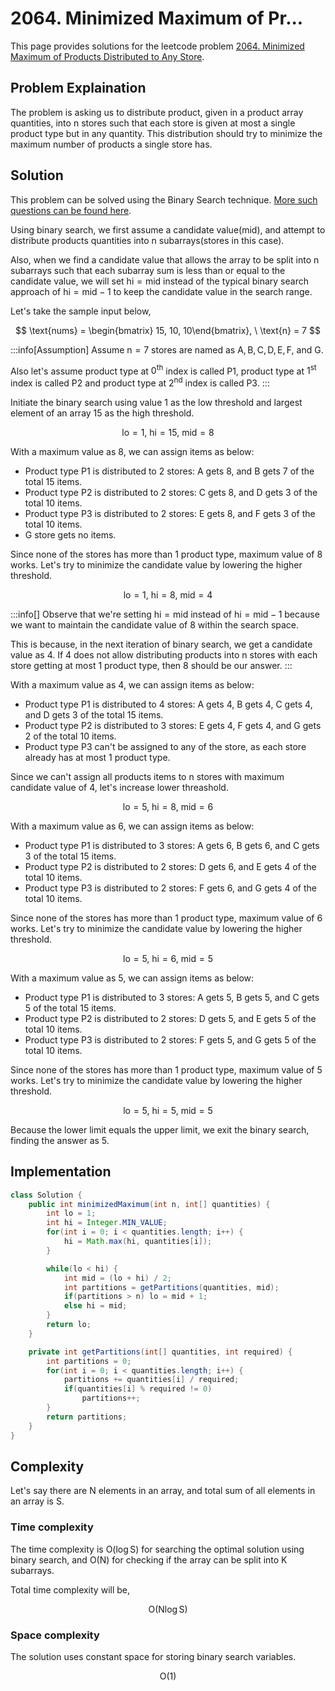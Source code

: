 
# 2064. Minimized Maximum of Pr...

This page provides solutions for the leetcode problem [2064. Minimized Maximum of Products Distributed to Any Store](https://leetcode.com/problems/minimized-maximum-of-products-distributed-to-any-store).


## Problem Explaination 

The problem is asking us to distribute product, given in a product array $\text{quantities}$, into $\text{n}$ stores such that each store is given at most a single product type but in any quantity. This distribution should try to minimize the maximum number of products a single store has.
 

## Solution

This problem can be solved using the Binary Search technique. [More such questions can be found here](/binary-search/split-array-into-k-subarrays).

Using binary search, we first assume a candidate value($\text{mid}$), and attempt to distribute products quantities into $\text{n}$ subarrays(stores in this case).

Also, when we find a candidate value that allows the array to be split into $\text{n}$ subarrays such that each subarray sum is less than or equal to the candidate value, we will set $\text{hi} = \text{mid}$ instead of the typical binary search approach of $\text{hi} = \text{mid} - 1$ to keep the candidate value in the search range.

Let's take the sample input below,

$$
\text{nums} = \begin{bmatrix} 15, 10, 10\end{bmatrix},  \ \text{n} = 7
$$

:::info[Assumption]
Assume $\text{n} = 7$ stores are named as $\text{A}, \text{B}, \text{C}, \text{D}, \text{E}, \text{F}$, and $\text{G}$. 

Also let's assume product type at $0^{\text{th}}$ index is called $\text{P}1$, product type at $1^{\text{st}}$ index is called $\text{P}2$ and product type at $2^{\text{nd}}$ index is called $\text{P}3$. 
:::

Initiate the binary search using value $1$ as the low threshold and largest element of an array $15$ as the high threshold.

$$
\text{lo} = 1, \ \text{hi} = 15, \ \text{mid} = 8
$$

With a maximum value as $8$, we can assign items as below: 

- Product type $\text{P}1$ is distributed to $2$ stores: $\text{A}$ gets $8$, and $\text{B}$ gets $7$ of the total $15$ items.
- Product type $\text{P}2$ is distributed to $2$ stores: $\text{C}$ gets $8$, and $\text{D}$ gets $3$ of the total $10$ items.
- Product type $\text{P}3$ is distributed to $2$ stores: $\text{E}$ gets $8$, and $\text{F}$ gets $3$ of the total $10$ items.
- $\text{G}$ store gets no items.

Since none of the stores has more than $1$ product type, maximum value of $8$ works. Let's try to minimize the candidate value by lowering the higher threshold.


$$
\text{lo} = 1, \ \text{hi} = 8, \ \text{mid} = 4
$$

:::info[]
Observe that we're setting $\text{hi} = \text{mid}$ instead of $\text{hi} = \text{mid} - 1$ because we want to maintain the candidate value of $8$ within the search space.

This is because, in the next iteration of binary search, we get a candidate value as $4$. If $4$ does not allow distributing products into $\text{n}$ stores with each store getting at most $1$ product type, then $8$ should be our answer.
:::

With a maximum value as $4$, we can assign items as below: 

- Product type $\text{P}1$ is distributed to $4$ stores: $\text{A}$ gets $4$, $\text{B}$ gets $4$, $\text{C}$ gets $4$, and $\text{D}$ gets $3$ of the total $15$ items.
- Product type $\text{P}2$ is distributed to $3$ stores: $\text{E}$ gets $4$, $\text{F}$ gets $4$, and $\text{G}$ gets $2$ of the total $10$ items.
- Product type $\text{P}3$ can't be assigned to any of the store, as each store already has at most $1$ product type.

Since we can't assign all products items to $\text{n}$ stores with maximum candidate value of $4$, let's increase lower threashold.

$$
\text{lo} = 5, \ \text{hi} = 8, \ \text{mid} = 6
$$

With a maximum value as $6$, we can assign items as below: 

- Product type $\text{P}1$ is distributed to $3$ stores: $\text{A}$ gets $6$, $\text{B}$ gets $6$, and $\text{C}$ gets $3$ of the total $15$ items.
- Product type $\text{P}2$ is distributed to $2$ stores: $\text{D}$ gets $6$, and $\text{E}$ gets $4$ of the total $10$ items.
- Product type $\text{P}3$ is distributed to $2$ stores: $\text{F}$ gets $6$, and $\text{G}$ gets $4$ of the total $10$ items.

Since none of the stores has more than $1$ product type, maximum value of $6$ works. Let's try to minimize the candidate value by lowering the higher threshold.


$$
\text{lo} = 5, \ \text{hi} = 6, \ \text{mid} = 5
$$

With a maximum value as $5$, we can assign items as below: 

- Product type $\text{P}1$ is distributed to $3$ stores: $\text{A}$ gets $5$, $\text{B}$ gets $5$, and $\text{C}$ gets $5$ of the total $15$ items.
- Product type $\text{P}2$ is distributed to $2$ stores: $\text{D}$ gets $5$, and $\text{E}$ gets $5$ of the total $10$ items.
- Product type $\text{P}3$ is distributed to $2$ stores: $\text{F}$ gets $5$, and $\text{G}$ gets $5$ of the total $10$ items.

Since none of the stores has more than $1$ product type, maximum value of $5$ works. Let's try to minimize the candidate value by lowering the higher threshold.

$$
\text{lo} = 5, \ \text{hi} = 5, \ \text{mid} = 5
$$

Because the lower limit equals the upper limit, we exit the binary search, finding the answer as $5$.


## Implementation

<Tabs>
  <TabItem value="Java" label="Java" default>

```java
class Solution {
    public int minimizedMaximum(int n, int[] quantities) {
        int lo = 1;
        int hi = Integer.MIN_VALUE;
        for(int i = 0; i < quantities.length; i++) {
            hi = Math.max(hi, quantities[i]);
        }

        while(lo < hi) {
            int mid = (lo + hi) / 2;
            int partitions = getPartitions(quantities, mid);
            if(partitions > n) lo = mid + 1;
            else hi = mid;
        }
        return lo;
    }

    private int getPartitions(int[] quantities, int required) {
        int partitions = 0;
        for(int i = 0; i < quantities.length; i++) {
            partitions += quantities[i] / required;
            if(quantities[i] % required != 0) 
                partitions++;           
        }
        return partitions;
    }
}
```
</TabItem>
</Tabs>

## Complexity 

Let's say there are $\text{N}$ elements in an array, and total sum of all elements in an array is $\text{S}$.

### Time complexity 

The time complexity is $\text{O}(\log \text{S})$ for searching the optimal solution using binary search, and $\text{O}(\text{N})$ for checking if the array can be split into $\text{K}$ subarrays. 

Total time complexity will be, 

$$
\text{O}(\text{N} \log \text{S})
$$



### Space complexity

The solution uses constant space for storing binary search variables.

$$
\text{O}(1)
$$

